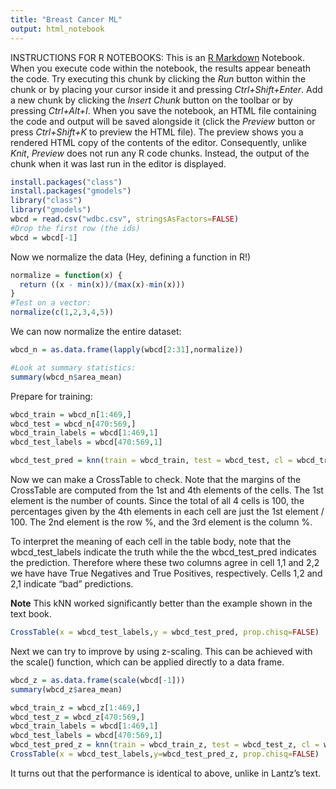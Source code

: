 ```yaml
---
title: "Breast Cancer ML"
output: html_notebook
---
```

INSTRUCTIONS FOR R NOTEBOOKS:
This is an [R Markdown](http://rmarkdown.rstudio.com) Notebook. When you execute code within the notebook, the results appear beneath the code. 
Try executing this chunk by clicking the *Run* button within the chunk or by placing your cursor inside it and pressing *Ctrl+Shift+Enter*. 
Add a new chunk by clicking the *Insert Chunk* button on the toolbar or by pressing *Ctrl+Alt+I*.
When you save the notebook, an HTML file containing the code and output will be saved alongside it (click the *Preview* button or press *Ctrl+Shift+K* to preview the HTML file).
The preview shows you a rendered HTML copy of the contents of the editor. Consequently, unlike *Knit*, *Preview* does not run any R code chunks. Instead, the output of the chunk when it was last run in the editor is displayed.
```r
install.packages("class")
install.packages("gmodels")
library("class")
library("gmodels")
wbcd = read.csv("wdbc.csv", stringsAsFactors=FALSE)
#Drop the first row (the ids)
wbcd = wbcd[-1]
```
Now we normalize the data (Hey, defining a function in R!)
```r
normalize = function(x) {
  return ((x - min(x))/(max(x)-min(x)))
}
#Test on a vector:
normalize(c(1,2,3,4,5))
```
We can now normalize the entire dataset:
```r
wbcd_n = as.data.frame(lapply(wbcd[2:31],normalize))

#Look at summary statistics:
summary(wbcd_n$area_mean)
```
Prepare for training:
```r
wbcd_train = wbcd_n[1:469,]
wbcd_test = wbcd_n[470:569,]
wbcd_train_labels = wbcd[1:469,1]
wbcd_test_labels = wbcd[470:569,1]

wbcd_test_pred = knn(train = wbcd_train, test = wbcd_test, cl = wbcd_train_labels, k=21)
```
Now we can make a CrossTable to check.  Note that the margins of the CrossTable are computed from the 1st and 4th elements of the cells.  The 1st element is the number of counts.  Since the total of all 4 cells is 100, the percentages given by the 4th elements in each cell are just the 1st element / 100.  The 2nd element is the row %, and the 3rd element is the column %.

To interpret the meaning of each cell in the table body, note that the wbcd_test_labels indicate the truth while the the wbcd_test_pred indicates the prediction.  Therefore where these two columns agree in cell 1,1 and 2,2 we have have True Negatives and True Positives, respectively.  Cells 1,2 and 2,1 indicate "bad" predictions.  

**Note** This kNN worked significantly better than the example shown in the text book.  

```r
CrossTable(x = wbcd_test_labels,y = wbcd_test_pred, prop.chisq=FALSE)
```
Next we can try to improve by using z-scaling.  This can be achieved with the scale() function, which can be applied directly to a data frame.

```r
wbcd_z = as.data.frame(scale(wbcd[-1]))
summary(wbcd_z$area_mean)

wbcd_train_z = wbcd_z[1:469,]
wbcd_test_z = wbcd_z[470:569,]
wbcd_train_labels = wbcd[1:469,1]
wbcd_test_labels = wbcd[470:569,1]
wbcd_test_pred_z = knn(train = wbcd_train_z, test = wbcd_test_z, cl = wbcd_train_labels, k=21)
CrossTable(x = wbcd_test_labels,y=wbcd_test_pred_z, prop.chisq=FALSE)
```
It turns out that the performance is identical to above, unlike in Lantz's text.  
```r

```
